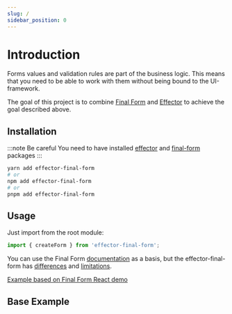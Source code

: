 ```yaml
---
slug: /
sidebar_position: 0
---
```


# Introduction

Forms values and validation rules are part of the business logic. This means that you need to be able to work with them without being bound to the UI-framework.

The goal of this project is to combine [Final Form](https://final-form.org/) and [Effector](https://effector.dev/) to achieve the goal described above.

## Installation

:::note Be careful
You need to have installed [effector](https://effector.dev/) and [final-form](https://final-form.org/) packages
:::

```bash
yarn add effector-final-form
# or
npm add effector-final-form
# or
pnpm add effector-final-form
```

## Usage

Just import from the root module:

```ts
import { createForm } from 'effector-final-form';
```

You can use the Final Form [documentation](https://final-form.org/) as a basis, but the effector-final-form has [differences](/docs/differences) and [limitations](/docs/limitations).

[Example based on Final Form React demo](https://stackblitz.com/edit/react-ts-xjh6yd?file=index.tsx)

## Base Example

```ts file=../../src/__tests__/examples/base.spec.ts

```
